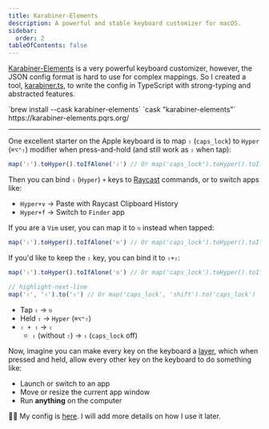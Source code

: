 ```yaml
---
title: Karabiner-Elements
description: A powerful and stable keyboard customizer for macOS.
sidebar:
  order: 2
tableOfContents: false
---
```


[Karabiner-Elements](https://karabiner-elements.pqrs.org/) is a very powerful
keyboard customizer, however, the JSON config format is hard to use for complex mappings.
So I created a tool, [karabiner.ts](https://github.com/evan-liu/karabiner.ts),
to write the config in TypeScript with strong-typing and abstracted features.


<Tabs>
  <TabItem label="Brew install">
    `brew install --cask karabiner-elements`
  </TabItem>
  <TabItem label="Brewfile">`cask "karabiner-elements"`</TabItem>
  <TabItem label="Download">https://karabiner-elements.pqrs.org/</TabItem>
</Tabs>

---

One excellent starter on the Apple keyboard is to map `⇪` (`caps_lock`) to `Hyper`
(`⌘⌥⌃⇧`) modifier when press-and-hold (and still work as `⇪` when tap):

```typescript
map('⇪').toHyper().toIfAlone('⇪') // Or map('caps_lock').toHyper().toIfAlone('caps_lock')
```

Then you can bind `⇪` (`Hyper`) `+` keys to [Raycast](./raycast) commands, or to
switch apps like:

- `Hyper+v` -> Paste with Raycast Clipboard History
- `Hyper+f` -> Switch to `Finder` app

If you are a `Vim` user, you can map it to `⎋` instead when tapped:

```typescript
map('⇪').toHyper().toIfAlone('⎋') // Or map('caps_lock').toHyper().toIfAlone('escape')
```

If you'd like to keep the `⇪` key, you can bind it to `⇧+⇪`:

```typescript
map('⇪').toHyper().toIfAlone('⎋') // Or map('caps_lock').toHyper().toIfAlone('escape')

// highlight-next-line
map('⇪', '⇧').to('⇪') // Or map('caps_lock', 'shift').to('caps_lock')
```

- Tap `⇪` -> `⎋`
- Held `⇪` -> `Hyper` (`⌘⌥⌃⇧`)
- `⇧ + ⇪` -> `⇪`
  - `⇪` (without `⇧`) -> `⇪` (`caps_lock` off)

Now, imagine you can make every key on the keyboard a
[layer](https://evan-liu.github.io/karabiner.ts/rules/layer), which when pressed
and held, allow every other key on the keyboard to do something like:

- Launch or switch to an app
- Move or resize the current app window
- Run **anything** on the computer

👨‍💻 My config is [here](https://github.com/evan-liu/karabiner-config/blob/main/src/index.ts).
I will add more details on how I use it later.
